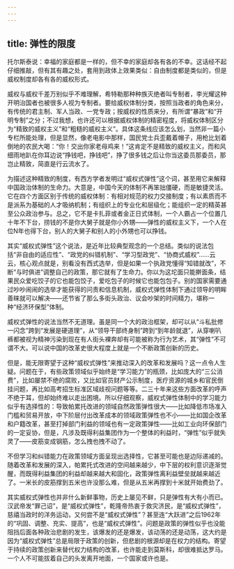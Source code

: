 ```yaml
---
---
---
```

title: 弹性的限度
---







托尔斯泰说：幸福的家庭都是一样的，但不幸的家庭却各有各的不幸。这话经不起仔细推敲，但有其有趣之处，套用到政体上效果类似：自由制度都是类似的，但是威权制度却各有各的威权形式。

威权与威权千差万别似乎不难理解，希特勒那种种族灭绝者叫专制者，李光耀这种开明治国者也被很多人视为专制者。要给威权体制分类，按照当政者的角色来分，有传统的君主制、军人当政、一党专政；按威权的性质来分，有所谓“暴政”和“开明专制”之分；不过我想，也许还可以根据威权体制的精密程度，将威权体制区分为“精致的威权主义”和“粗糙的威权主义”。具体这条线应该怎么划，当然非一篇小专栏所能处理，但是显然，像老电影中那样，国民党士兵歪戴着帽子，用枪比划着倒地的农民大喝：“你！交出你家老母鸡来！”这肯定不是精致的威权主义，而和风细雨地趴在你耳边说“挣钱吧，挣钱吧”，挣了很多钱之后让你当这委员那委员，那岂止精致，简直是行云流水了。

为描述这种精致的制度，有西方学者发明过“威权式弹性”这个词，甚至用它来解释中国政治体制的生命力。大意是，中国今天的体制不再笨拙僵硬，而是敏捷灵活。它在四个方面区别于传统的威权体制：有相对规范的权力交接制度；有以素质而不是派系为基础的人才吸纳机制；有组织上的专业化和层级化；能组织一定的精英甚至公众政治参与。总之，它不是卡扎菲或者金正日式体制，一个人霸占一个位置几十年不下台，捞钱的不是你大舅子就是你小外甥——弹性的威权主义下，一个人在位N年也得下台，别人的大舅子和别人的小外甥也可以挣钱。

其实“威权式弹性”这个说法，是近年比较典型观念的一个总结。类似的说法包括“非自由的适应性”、“政党的纠错机制”、“学习型政党”、“协商式威权”……云云，核心观点就是，别看没有西式选举，但是如果一个执政党懂得“知错就改”，不断“与时俱进”调整自己的政策，那它就有了生命力。你以为这坨面只能擀面条，结果民众爱吃饺子的它也能包饺子，爱吃包子的时候它也能包包子。别的国家需要通过吵吵闹闹的选举才能获得的问责和信息机制，威权式弹性体制下通过领导的明眸善睐就可以解决——还节省了那么多街头政治、议会吵架的时间精力，堪称一种“经济环保型”体制。

威权式弹性的说法当然不无道理。虽是同一个大的政治框架，却可以从“斗私批修一闪念”跨到“发展是硬道理”，从“领导干部终身制”跨到“到年龄就退”，从穿喇叭裤都被视为精神污染到现在有人街头裸奔却有可能被称为行为艺术，其“弹性”不可谓不大。可以说中国的改革史很大程度上就是一个不断政策创新的历史。

但是，能无限寄望于这种“威权式弹性”来推动深入的改革和发展吗？这一点令人生疑。问题在于，有些政策领域似乎始终是“学习能力”的瓶颈，比如庞大的“三公消费”，比如屡禁不绝的腐败，又比如官员财产公示制度，医疗资源的城乡和官民倒挂问题，再比如高考招生标准区域歧视问题等等。二三十年来这些方面改革的呼声不绝于耳，但却始终难以走出困境。所以仔细观察，威权式弹性体制中的学习能力似乎有选择性的：导致帕累托改进的领域自然政策弹性很大——比如降低市场准入门槛和贸易开放，中下阶层付出改革成本的领域政策弹性也不小——比如国企改革和户籍改革，甚至打掉部门利益的领域也有一定政策弹性——比如工业向环保部门的一定妥协，但是，凡涉及既得利益集团作为一个整体的利益时，“弹性”似乎就失灵了——皮筋变成钢筋，怎么拽也拽不动了。

不但学习和纠错能力在政策领域方面呈现出选择性，它甚至可能也是边际递减的。随着改革和发展的深入，帕累托式改进的空间越来越少，中下层的权利意识逐渐觉醒，而既得利益集团的利益却越来越大和固化，政策弹性离利益壁垒就越来越近了。一米长的皮筋撑到五米也许没那么难，但是从五米再撑到十米就开始费劲了。

其实威权式弹性也并非什么新鲜事物，历史上屡见不鲜，只是弹性有大有小而已。汉武帝发“罪己诏”，是“威权式弹性”，乾隆帝热衷于救灾济民，是“威权式弹性”，慈禧当政时的洋务运动，又何尝不是“威权式弹性”？甚至连“大跃进”之后1962年的“巩固、调整、充实、提高”，也是“威权式弹性”。问题是政策的弹性似乎也没能阻挡后面各种政治悲剧的发生，该爆发的还是爆发，该动荡的还是动荡，这大约是因为“威权式弹性”总是局限于政策的创新，但悲剧的根源却是在权力的结构。寄望于持续的政策创新来替代权力结构的改革，也许能走到莫斯科，却很难抵达罗马。一个人不可能拔着自己的头发离开地面，一个国家或许也是。